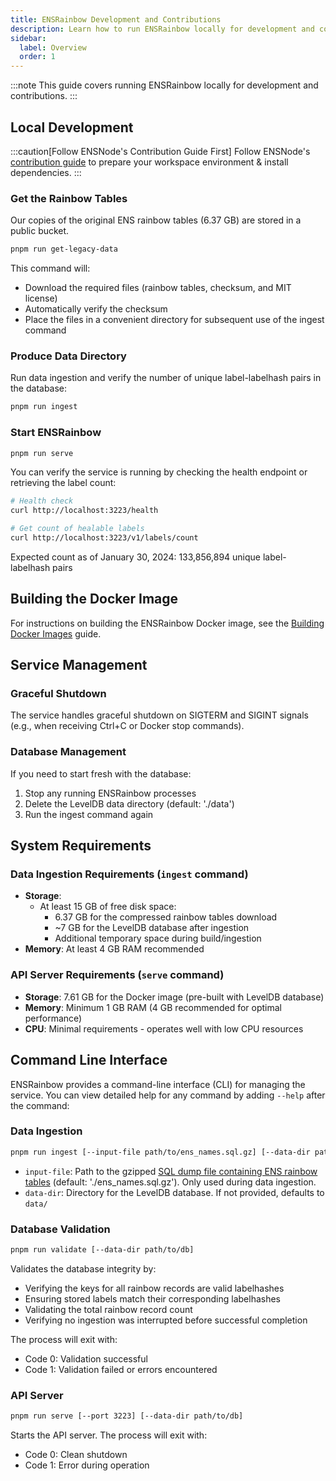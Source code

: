```yaml
---
title: ENSRainbow Development and Contributions
description: Learn how to run ENSRainbow locally for development and contributions.
sidebar:
  label: Overview
  order: 1
---
```



:::note
This guide covers running ENSRainbow locally for development and contributions.
:::

## Local Development

:::caution[Follow ENSNode's Contribution Guide First]
Follow ENSNode's [contribution guide](/ensnode/contributing/) to prepare your workspace environment & install dependencies.
:::

### Get the Rainbow Tables

Our copies of the original ENS rainbow tables (6.37 GB) are stored in a public bucket.

```bash
pnpm run get-legacy-data
```

This command will:
- Download the required files (rainbow tables, checksum, and MIT license)
- Automatically verify the checksum
- Place the files in a convenient directory for subsequent use of the ingest command

### Produce Data Directory

Run data ingestion and verify the number of unique label-labelhash pairs in the database:

```bash
pnpm run ingest
```

### Start ENSRainbow

```bash
pnpm run serve
```

You can verify the service is running by checking the health endpoint or retrieving the label count:

```bash
# Health check
curl http://localhost:3223/health

# Get count of healable labels
curl http://localhost:3223/v1/labels/count
```

Expected count as of January 30, 2024: 133,856,894 unique label-labelhash pairs

## Building the Docker Image

For instructions on building the ENSRainbow Docker image, see the [Building Docker Images](/ensrainbow/contributing/building) guide.

<LinkCard
  title="Building ENSRainbow Docker Images"
  description="Learn how to build the ENSRainbow Docker image"
  href="/ensrainbow/contributing/building"
/>

## Service Management

### Graceful Shutdown

The service handles graceful shutdown on SIGTERM and SIGINT signals (e.g., when receiving Ctrl+C or Docker stop commands).

### Database Management

If you need to start fresh with the database:
1. Stop any running ENSRainbow processes
2. Delete the LevelDB data directory (default: './data')
3. Run the ingest command again

## System Requirements

### Data Ingestion Requirements (`ingest` command)

- **Storage**:
  - At least 15 GB of free disk space:
    - 6.37 GB for the compressed rainbow tables download
    - ~7 GB for the LevelDB database after ingestion
    - Additional temporary space during build/ingestion
- **Memory**: At least 4 GB RAM recommended

### API Server Requirements (`serve` command)

- **Storage**: 7.61 GB for the Docker image (pre-built with LevelDB database)
- **Memory**: Minimum 1 GB RAM (4 GB recommended for optimal performance)
- **CPU**: Minimal requirements - operates well with low CPU resources


## Command Line Interface

ENSRainbow provides a command-line interface (CLI) for managing the service. You can view detailed help for any command by adding `--help` after the command:

### Data Ingestion

```bash
pnpm run ingest [--input-file path/to/ens_names.sql.gz] [--data-dir path/to/db]
```

- `input-file`: Path to the gzipped [SQL dump file containing ENS rainbow tables](#getting-the-rainbow-tables) (default: './ens_names.sql.gz'). Only used during data ingestion.
- `data-dir`: Directory for the LevelDB database. If not provided, defaults to `data/`

### Database Validation

```bash
pnpm run validate [--data-dir path/to/db]
```

Validates the database integrity by:
- Verifying the keys for all rainbow records are valid labelhashes
- Ensuring stored labels match their corresponding labelhashes
- Validating the total rainbow record count
- Verifying no ingestion was interrupted before successful completion

The process will exit with:
- Code 0: Validation successful
- Code 1: Validation failed or errors encountered

### API Server

```bash
pnpm run serve [--port 3223] [--data-dir path/to/db]
```

Starts the API server. The process will exit with:
- Code 0: Clean shutdown
- Code 1: Error during operation
